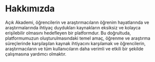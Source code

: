 # Hakkımızda

Açık Akademi, öğrencilerin ve araştırmacıların öğrenim hayatlarında ve araştırmalarında ihtiyaç duydukları kaynakların eksiksiz ve kolayca erişilebilir olmasını hedefleyen bir platformdur. Bu doğrultuda, platformumuzun oluşturulmasındaki temel amaç, öğrenme ve araştırma süreçlerinde karşılaşılan kaynak ihtiyacını karşılamak ve öğrencilerin, araştırmacıların ve tüm kullanıcıların daha verimli ve etkili bir şekilde çalışmasına yardımcı olmaktır.
